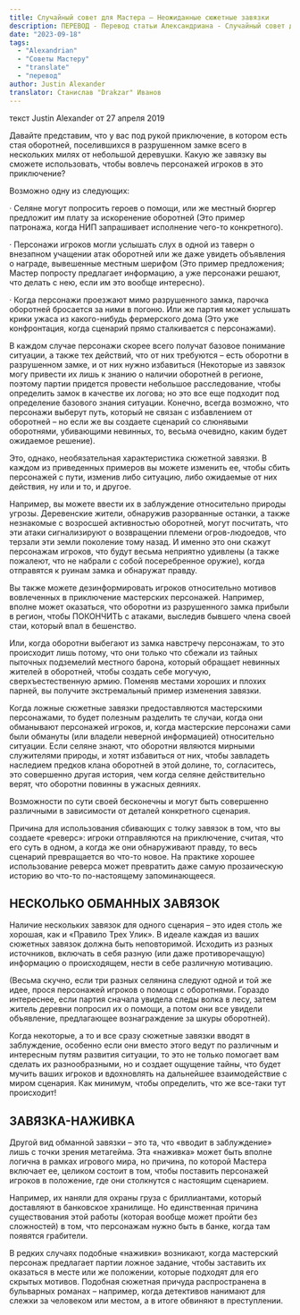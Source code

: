 ```yaml
---
title: Случайный совет для Мастера – Неожиданные сюжетные завязки
description: ПЕРЕВОД - Перевод статьи Александриана - Случайный совет для Мастера – Неожиданные сюжетные завязки
date: "2023-09-18"
tags:
  - "Alexandrian"
  - "Советы Мастеру"
  - "translate"
  - "перевод"
author: Justin Alexander
translator: Станислав "Drakzar" Иванов
---
```


текст Justin Alexander от 27 апреля 2019

Давайте представим, что у вас под рукой приключение, в котором есть стая оборотней, поселившихся в разрушенном замке всего в нескольких милях от небольшой деревушки. Какую же завязку вы сможете использовать, чтобы вовлечь персонажей игроков в это приключение?

Возможно одну из следующих:

· Селяне могут попросить героев о помощи, или же местный бюргер предложит им плату за искоренение оборотней (Это пример патронажа, когда НИП запрашивает исполнение чего-то конкретного).

· Персонажи игроков могли услышать слух в одной из таверн о внезапном учащении атак оборотней или же даже увидеть объявления о награде, вывешенные местным шерифом (Это пример предложения; Мастер попросту предлагает информацию, а уже персонажи решают, что делать с нею, если им это вообще интересно).

· Когда персонажи проезжают мимо разрушенного замка, парочка оборотней бросается за ними в погоню. Или же партия может услышать крики ужаса из какого-нибудь фермерского дома (Это уже конфронтация, когда сценарий прямо сталкивается с персонажами).

В каждом случае персонажи скорее всего получат базовое понимание ситуации, а также тех действий, что от них требуются – есть оборотни в разрушенном замке, и от них нужно избавиться (Некоторые из завязок могу привести их лишь к знанию о наличии оборотней в регионе, поэтому партии придется провести небольшое расследование, чтобы определить замок в качестве их логова; но это все еще подходит под определение базового знания ситуации. Конечно, всегда возможно, что персонажи выберут путь, который не связан с избавлением от оборотней – но если же вы создаете сценарий со слюнявыми оборотнями, убивающими невинных, то, весьма очевидно, каким будет ожидаемое решение).

Это, однако, необязательная характеристика сюжетной завязки. В каждом из приведенных примеров вы можете изменить ее, чтобы сбить персонажей с пути, изменив либо ситуацию, либо ожидаемые от них действия, ну или и то, и другое.

Например, вы можете ввести их в заблуждение относительно природы угрозы. Деревенские жители, обнаружив разорванные останки, а также незнакомые с возросшей активностью оборотней, могут посчитать, что эти атаки сигнализируют о возвращении племени огров-людоедов, что терзали эти земли поколение тому назад. И именно это они скажут персонажам игроков, что будут весьма неприятно удивлены (а также пожалеют, что не набрали с собой посеребренное оружие), когда отправятся к руинам замка и обнаружат правду.

Вы также можете дезинформировать игроков относительно мотивов вовлеченных в приключение мастерских персонажей. Например, вполне может оказаться, что оборотни из разрушенного замка прибыли в регион, чтобы ПОКОНЧИТЬ с атаками, выследив бывшего члена своей стаи, который впал в бешенство.

Или, когда оборотни выбегают из замка навстречу персонажам, то это происходит лишь потому, что они только что сбежали из тайных пыточных подземелий местного барона, который обращает невинных жителей в оборотней, чтобы создать себе могучую, сверхъестественную армию. Поменяв местами хороших и плохих парней, вы получите экстремальный пример изменения завязки.

Когда ложные сюжетные завязки предоставляются мастерскими персонажами, то будет полезным разделить те случаи, когда они обманывают персонажей игроков, и, когда мастерские персонажи сами были обмануты (или владели неверной информацией) относительно ситуации. Если селяне знают, что оборотни являются мирными служителями природы, и хотят избавиться от них, чтобы завладеть наследием предков клана оборотней в этой долине, то, согласитесь, это совершенно другая история, чем когда селяне действительно верят, что оборотни повинны в ужасных деяниях.

Возможности по сути своей бесконечны и могут быть совершенно различными в зависимости от деталей конкретного сценария.

Причина для использования сбивающих с толку завязок в том, что вы создаете «реверс»: игроки отправляются на приключение, считая, что его суть в одном, а когда же они обнаруживают правду, то весь сценарий превращается во что-то новое. На практике хорошее использование реверса может превратить даже самую прозаическую историю во что-то по-настоящему запоминающееся.

## НЕСКОЛЬКО ОБМАННЫХ ЗАВЯЗОК

Наличие нескольких завязок для одного сценария – это идея столь же хорошая, как и «Правило Трех Улик». В идеале каждая из ваших сюжетных завязок должна быть неповторимой. Исходить из разных источников, включать в себя разную (или даже противоречащую) информацию о происходящем, нести в себе различную мотивацию.

(Весьма скучно, если три разных селянина следуют одной и той же идее, прося персонажей игроков о помощи с оборотнями. Гораздо интереснее, если партия сначала увидела следы волка в лесу, затем житель деревни попросил их о помощи, а потом они все увидели объявление, предлагающее вознаграждение за шкуры оборотней).

Когда некоторые, а то и все сразу сюжетные завязки вводят в заблуждение, особенно если они вместо этого ведут по различным и интересным путям развития ситуации, то это не только помогает вам сделать их разнообразными, но и создает ощущение тайны, что будет мучить ваших игроков и вдохновлять на дальнейшее взаимодействие с миром сценария. Как минимум, чтобы определить, что же все-таки тут происходит!

## ЗАВЯЗКА-НАЖИВКА

Другой вид обманной завязки – это та, что «вводит в заблуждение» лишь с точки зрения метагейма. Эта «наживка» может быть вполне логична в рамках игрового мира, но причина, по которой Мастера включает ее, целиком состоит в том, чтобы поставить персонажей игроков в положение, где они столкнутся с настоящим сценарием.

Например, их наняли для охраны груза с бриллиантами, который доставляют в банковское хранилище. Но единственная причина существования этой работы (которая вообще может пройти без сложностей) в том, что персонажам нужно быть в банке, когда там появятся грабители.

В редких случаях подобные «наживки» возникают, когда мастерский персонаж предлагает партии ложное задание, чтобы заставить их оказаться в месте или же положении, которые подходят для его скрытых мотивов. Подобная сюжетная причуда распространена в бульварных романах – например, когда детективов нанимают для слежки за человеком или местом, а в итоге обвиняют в преступлении.
